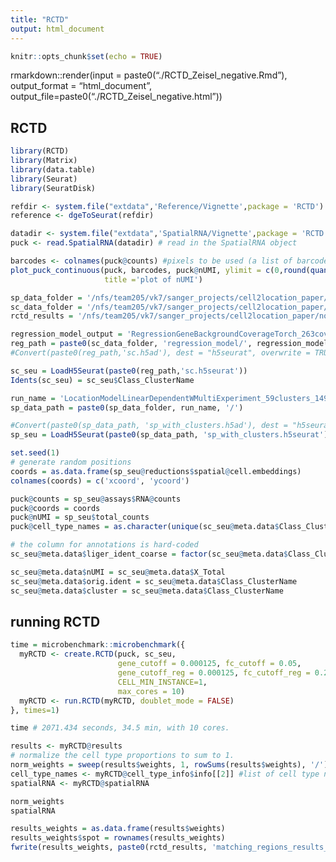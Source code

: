```yaml
---
title: "RCTD"
output: html_document
---
```


```r
knitr::opts_chunk$set(echo = TRUE)
```

rmarkdown::render(input = paste0("./RCTD_Zeisel_negative.Rmd"), 
                  output_format = "html_document", 
                  output_file=paste0("./RCTD_Zeisel_negative.html"))
                  
## RCTD

```r
library(RCTD)
library(Matrix)
library(data.table)
library(Seurat)
library(SeuratDisk)

refdir <- system.file("extdata",'Reference/Vignette',package = 'RCTD') #directory for the reference
reference <- dgeToSeurat(refdir)

datadir <- system.file("extdata",'SpatialRNA/Vignette',package = 'RCTD') # directory for sample Slide-seq dataset
puck <- read.SpatialRNA(datadir) # read in the SpatialRNA object

barcodes <- colnames(puck@counts) #pixels to be used (a list of barcode names). 
plot_puck_continuous(puck, barcodes, puck@nUMI, ylimit = c(0,round(quantile(puck@nUMI,0.9))), 
                     title ='plot of nUMI') 
```

```r
sp_data_folder = '/nfs/team205/vk7/sanger_projects/cell2location_paper/notebooks/selected_results/mouse_visium_snrna/'
sc_data_folder = '/nfs/team205/vk7/sanger_projects/cell2location_paper/notebooks/selected_results/zeisel/'
rctd_results = '/nfs/team205/vk7/sanger_projects/cell2location_paper/notebooks/selected_results/benchmarking/zeisel_negative/rctd/'

regression_model_output = 'RegressionGeneBackgroundCoverageTorch_263covariates_94986cells_12620genes'
reg_path = paste0(sc_data_folder, 'regression_model/', regression_model_output, '/')
#Convert(paste0(reg_path,'sc.h5ad'), dest = "h5seurat", overwrite = TRUE)

sc_seu = LoadH5Seurat(paste0(reg_path,'sc.h5seurat'))
Idents(sc_seu) = sc_seu$Class_ClusterName
```

```r
run_name = 'LocationModelLinearDependentWMultiExperiment_59clusters_14968locations_12809genes_n_comb50_mean_var5_inferred_30k'
sp_data_path = paste0(sp_data_folder, run_name, '/')

#Convert(paste0(sp_data_path, 'sp_with_clusters.h5ad'), dest = "h5seurat", overwrite = TRUE)
sp_seu = LoadH5Seurat(paste0(sp_data_path, 'sp_with_clusters.h5seurat'))
```

```r
set.seed(1)
# generate random positions
coords = as.data.frame(sp_seu@reductions$spatial@cell.embeddings)
colnames(coords) = c('xcoord', 'ycoord')
```

```r
puck@counts = sp_seu@assays$RNA@counts
puck@coords = coords
puck@nUMI = sp_seu$total_counts
puck@cell_type_names = as.character(unique(sc_seu@meta.data$Class_ClusterName))

# the column for annotations is hard-coded
sc_seu@meta.data$liger_ident_coarse = factor(sc_seu@meta.data$Class_ClusterName)

sc_seu@meta.data$nUMI = sc_seu@meta.data$X_Total
sc_seu@meta.data$orig.ident = sc_seu@meta.data$Class_ClusterName
sc_seu@meta.data$cluster = sc_seu@meta.data$Class_ClusterName
```

## running RCTD

```r
time = microbenchmark::microbenchmark({
  myRCTD <- create.RCTD(puck, sc_seu, 
                        gene_cutoff = 0.000125, fc_cutoff = 0.05,
                        gene_cutoff_reg = 0.000125, fc_cutoff_reg = 0.2,
                        CELL_MIN_INSTANCE=1,
                        max_cores = 10)
  myRCTD <- run.RCTD(myRCTD, doublet_mode = FALSE)
}, times=1)
```

```r
time # 2071.434 seconds, 34.5 min, with 10 cores.
```

```r
results <- myRCTD@results
# normalize the cell type proportions to sum to 1.
norm_weights = sweep(results$weights, 1, rowSums(results$weights), '/') 
cell_type_names <- myRCTD@cell_type_info$info[[2]] #list of cell type names
spatialRNA <- myRCTD@spatialRNA

norm_weights
spatialRNA
```

```r
results_weights = as.data.frame(results$weights)
results_weights$spot = rownames(results_weights)
fwrite(results_weights, paste0(rctd_results, 'matching_regions_results_weights_121clusters_3246genes_6367genes.csv'))
```
